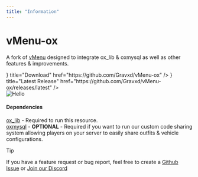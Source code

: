 ```yaml
---
title: "Information"
---
```



# vMenu-ox
A fork of [vMenu](https://github.com/TomGrobbe/vMenu) designed to integrate ox_lib & oxmysql as well as other features & improvements.

<Cards>
  <Cards.Card
    icon={<Github  />}
    title="Download"
    href="https://github.com/Gravxd/vMenu-ox"
  />
  <Cards.Card
    icon={<Tag  />}
    title="Latest Release"
    href="https://github.com/Gravxd/vMenu-ox/releases/latest"
  />
</Cards>

<br/>
<Image src="https://grav.wtf/vmenuox-main.webp" alt="Hello" width={500} height={500} />

#### Dependencies
[ox_lib](https://github.com/overextended/ox_lib/releases) - Required to run this resource.<br/>
[oxmysql](https://github.com/overextended/oxmysql/releases) - **OPTIONAL** - Required if you want to run our custom code sharing system allowing players on your server to easily share outfits & vehicle configurations.

> [!TIP]
>
> If you have a feature request or bug report, feel free to create a [Github Issue](https://github.com/Gravxd/vMenu-ox/issues) or [Join our Discord](https://discord.gg/chromalabs)